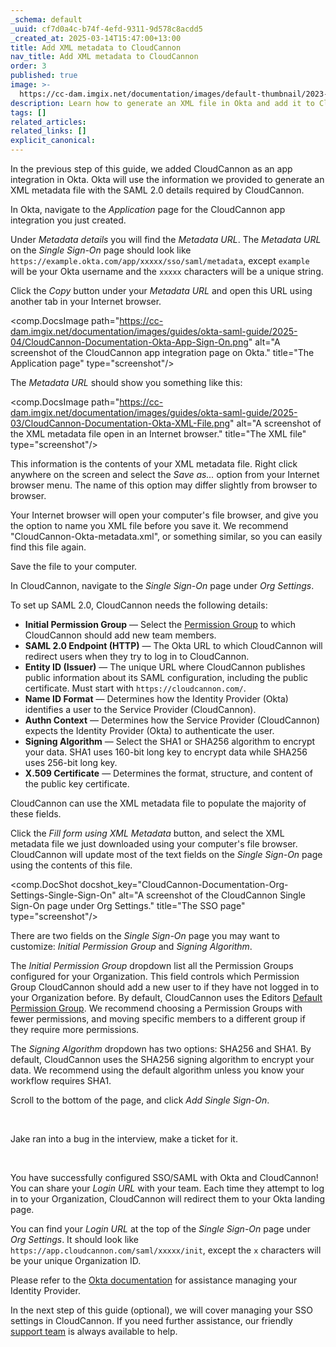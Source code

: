 ```yaml
---
_schema: default
_uuid: cf7d0a4c-b74f-4efd-9311-9d578c8acdd5
_created_at: 2025-03-14T15:47:00+13:00
title: Add XML metadata to CloudCannon
nav_title: Add XML metadata to CloudCannon
order: 3
published: true
image: >-
  https://cc-dam.imgix.net/documentation/images/default-thumbnail/2023-Q4/CloudCannon-Documentation-Thumbnail.png
description: Learn how to generate an XML file in Okta and add it to CloudCannon.
tags: []
related_articles:
related_links: []
explicit_canonical:
---
```

In the previous step of this guide, we added CloudCannon as an app integration in Okta. Okta will use the information we provided to generate an XML metadata file with the SAML 2.0 details required by CloudCannon.

In Okta, navigate to the *Application* page for the CloudCannon app integration you just created.

Under *Metadata details* you will find the *Metadata URL*. The *Metadata URL* on the *Single Sign-On* page should look like `https://example.okta.com/app/xxxxx/sso/saml/metadata`, except `example` will be your Okta username and the `xxxxx` characters will be a unique string.

Click the *Copy* button under your *Metadata URL* and open this URL using another tab in your Internet browser.

<comp.DocsImage path="https://cc-dam.imgix.net/documentation/images/guides/okta-saml-guide/2025-04/CloudCannon-Documentation-Okta-App-Sign-On.png" alt="A screenshot of the CloudCannon app integration page on Okta." title="The Application page" type="screenshot"/>

The *Metadata URL* should show you something like this:

<comp.DocsImage path="https://cc-dam.imgix.net/documentation/images/guides/okta-saml-guide/2025-03/CloudCannon-Documentation-Okta-XML-File.png" alt="A screenshot of the XML metadata file open in an Internet browser." title="The XML file" type="screenshot"/>

This information is the contents of your XML metadata file. Right click anywhere on the screen and select the *Save as...* option from your Internet browser menu. The name of this option may differ slightly from browser to browser.

Your Internet browser will open your computer's file browser, and give you the option to name you XML file before you save it. We recommend "CloudCannon-Okta-metadata.xml", or something similar, so you can easily find this file again.

Save the file to your computer.

In CloudCannon, navigate to the *Single Sign-On* page under *Org Settings*.

To set up SAML 2.0, CloudCannon needs the following details:

* **Initial Permission Group** — Select the [Permission Group](/documentation/articles/what-are-permission-groups/) to which CloudCannon should add new team members.
* **SAML 2.0 Endpoint (HTTP)** — The Okta URL to which CloudCannon will redirect users when they try to log in to CloudCannon.
* **Entity ID (Issuer)** — The unique URL where CloudCannon publishes public information about its SAML configuration, including the public certificate. Must start with `https://cloudcannon.com/`.
* **Name ID Format** — Determines how the Identity Provider (Okta) identifies a user to the Service Provider (CloudCannon).
* **Authn Context** — Determines how the Service Provider (CloudCannon) expects the Identity Provider (Okta) to authenticate the user.
* **Signing Algorithm** — Select the SHA1 or SHA256 algorithm to encrypt your data. SHA1 uses 160-bit long key to encrypt data while SHA256 uses 256-bit long key.
* **X.509 Certificate** — Determines the format, structure, and content of the public key certificate.

CloudCannon can use the XML metadata file to populate the majority of these fields.

Click the *Fill form using XML Metadata* button, and select the XML metadata file we just downloaded using your computer's file browser. CloudCannon will update most of the text fields on the *Single Sign-On* page using the contents of this file.

<comp.DocShot docshot_key="CloudCannon-Documentation-Org-Settings-Single-Sign-On" alt="A screenshot of the CloudCannon Single Sign-On page under Org Settings." title="The SSO page" type="screenshot"/>

There are two fields on the *Single Sign-On* page you may want to customize: *Initial Permission Group* and *Signing Algorithm*.

The *Initial Permission Group* dropdown list all the Permission Groups configured for your Organization. This field controls which Permission Group CloudCannon should add a new user to if they have not logged in to your Organization before. By default, CloudCannon uses the Editors [Default Permission Group](/documentation/articles/what-are-default-permission-groups/). We recommend choosing a Permission Groups with fewer permissions, and moving specific members to a different group if they require more permissions.

The *Signing Algorithm* dropdown has two options: SHA256 and SHA1. By default, CloudCannon uses the SHA256 signing algorithm to encrypt your data. We recommend using the default algorithm unless you know your workflow requires SHA1.

Scroll to the bottom of the page, and click *Add Single Sign-On*.

&nbsp;

Jake ran into a bug in the interview, make a ticket for it.

&nbsp;

You have successfully configured SSO/SAML with Okta and CloudCannon! You can share your *Login URL* with your team. Each time they attempt to log in to your Organization, CloudCannon will redirect them to your Okta landing page.

You can find your *Login URL* at the top of the *Single Sign-On* page under *Org Settings*. It should look like `https://app.cloudcannon.com/saml/xxxxx/init`, except the `x` characters will be your unique Organization ID.

Please refer to the [Okta documentation](https://help.okta.com/en-us/content/index.htm) for assistance managing your Identity Provider.

In the next step of this guide (optional), we will cover managing your SSO settings in CloudCannon. If you need further assistance, our friendly [support team](/support/) is always available to help.